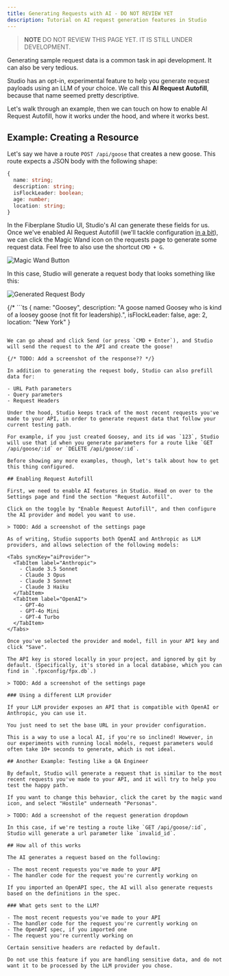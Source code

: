 ```yaml
---
title: Generating Requests with AI - DO NOT REVIEW YET
description: Tutorial on AI request generation features in Studio
---
```



> **NOTE** DO NOT REVIEW THIS PAGE YET. IT IS STILL UNDER DEVELOPMENT.

Generating sample request data is a common task in api development. It can also be very tedious.

Studio has an opt-in, experimental feature to help you generate request payloads using an LLM of your choice. We call this **AI Request Autofill**, because that name seemed pretty descriptive.

Let's walk through an example, then we can touch on how to enable AI Request Autofill, how it works under the hood, and where it works best.

## Example: Creating a Resource

Let's say we have a route `POST /api/goose` that creates a new goose. This route expects a JSON body with the following shape:

```ts
{
  name: string;
  description: string;
  isFlockLeader: boolean;
  age: number;
  location: string;
}
```

In the Fiberplane Studio UI, Studio's AI can generate these fields for us. Once we've enabled AI Request Autofill (we'll tackle configuration [in a bit](#enabling-request-autofill)), we can click the Magic Wand icon on the requests page to generate some request data. Feel free to also use the shortcut `CMD + G`.

<Image src={fpxGenAIMagicWand} alt="Magic Wand Button" />

In this case, Studio will generate a request body that looks something like this:

<Image src={fpxGenAICreateGooseBody} alt="Generated Request Body" />

{/* ```ts
{
  name: "Goosey",
  description: "A goose named Goosey who is kind of a loosey goose (not fit for leadership).",
  isFlockLeader: false,
  age: 2,
  location: "New York"
}
``` */}

We can go ahead and click Send (or press `CMD + Enter`), and Studio will send the request to the API and create the goose!

{/* TODO: Add a screenshot of the response?? */}

In addition to generating the request body, Studio can also prefill data for:

- URL Path parameters
- Query parameters
- Request Headers

Under the hood, Studio keeps track of the most recent requests you've made to your API, in order to generate request data that follow your current testing path.

For example, if you just created Goosey, and its id was `123`, Studio will use that id when you generate parameters for a route like `GET /api/goose/:id` or `DELETE /api/goose/:id`.

Before showing any more examples, though, let's talk about how to get this thing configured.

## Enabling Request Autofill 

First, we need to enable AI features in Studio. Head on over to the Settings page and find the section "Request Autofill". 

Click on the toggle by "Enable Request Autofill", and then configure the AI provider and model you want to use.

> TODO: Add a screenshot of the settings page

As of writing, Studio supports both OpenAI and Anthropic as LLM providers, and allows selection of the following models:

<Tabs syncKey="aiProvider">
  <TabItem label="Anthropic">
    - Claude 3.5 Sonnet
    - Claude 3 Opus
    - Claude 3 Sonnet
    - Claude 3 Haiku
  </TabItem>
  <TabItem label="OpenAI">
    - GPT-4o
    - GPT-4o Mini
    - GPT-4 Turbo
  </TabItem>
</Tabs>

Once you've selected the provider and model, fill in your API key and click "Save".

The API key is stored locally in your project, and ignored by git by default. (Specifically, it's stored in a local database, which you can find in `.fpxconfig/fpx.db`.)

> TODO: Add a screenshot of the settings page

### Using a different LLM provider

If your LLM provider exposes an API that is compatible with OpenAI or Anthropic, you can use it.

You just need to set the base URL in your provider configuration.

This is a way to use a local AI, if you're so inclined! However, in our experiments with running local models, request parameters would often take 10+ seconds to generate, which is not ideal.

## Another Example: Testing like a QA Engineer

By default, Studio will generate a request that is similar to the most recent requests you've made to your API, and it will try to help you test the happy path.

If you want to change this behavior, click the caret by the magic wand icon, and select "Hostile" underneath "Personas".

> TODO: Add a screenshot of the request generation dropdown

In this case, if we're testing a route like `GET /api/goose/:id`, Studio will generate a url parameter like `invalid_id`. 

## How all of this works

The AI generates a request based on the following:

- The most recent requests you've made to your API
- The handler code for the request you're currently working on

If you imported an OpenAPI spec, the AI will also generate requests based on the definitions in the spec.

### What gets sent to the LLM?

- The most recent requests you've made to your API
- The handler code for the request you're currently working on
- The OpenAPI spec, if you imported one
- The request you're currently working on

Certain sensitive headers are redacted by default.

Do not use this feature if you are handling sensitive data, and do not want it to be processed by the LLM provider you chose.